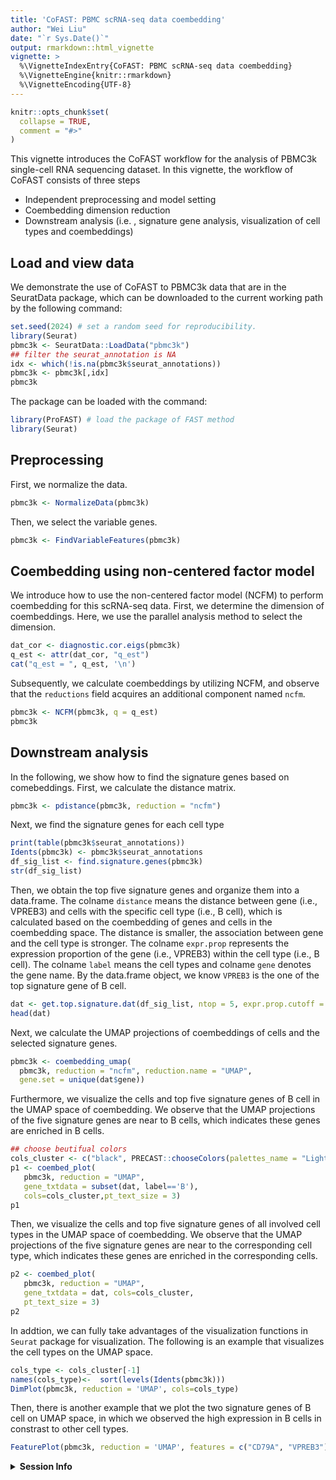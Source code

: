 ---
title: 'CoFAST: PBMC scRNA-seq data coembedding'
author: "Wei Liu"
date: "`r Sys.Date()`"
output: rmarkdown::html_vignette
vignette: >
  %\VignetteIndexEntry{CoFAST: PBMC scRNA-seq data coembedding}
  %\VignetteEngine{knitr::rmarkdown}
  %\VignetteEncoding{UTF-8}
---

```{r, include = FALSE}
knitr::opts_chunk$set(
  collapse = TRUE,
  comment = "#>"
)
```

This vignette introduces the CoFAST workflow for the analysis of PBMC3k single-cell RNA sequencing dataset. In this vignette, the workflow of CoFAST consists of three steps

* Independent preprocessing and model setting
* Coembedding dimension reduction
* Downstream analysis (i.e. , signature gene analysis, visualization of cell types and coembeddings)

## Load and view data
We demonstrate the use of CoFAST to PBMC3k data that are in the SeuratData package, which can be downloaded to the current working path by the following command:
```{r eval = FALSE}
set.seed(2024) # set a random seed for reproducibility.
library(Seurat)
pbmc3k <- SeuratData::LoadData("pbmc3k")
## filter the seurat_annotation is NA
idx <- which(!is.na(pbmc3k$seurat_annotations))
pbmc3k <- pbmc3k[,idx]
pbmc3k
```

The package can be loaded with the command:
```{r  eval = FALSE}
library(ProFAST) # load the package of FAST method
library(Seurat)
```

## Preprocessing
First, we normalize the data.
```{r  eval = FALSE}
pbmc3k <- NormalizeData(pbmc3k)
```
Then, we select the variable genes.
```{r  eval = FALSE}
pbmc3k <- FindVariableFeatures(pbmc3k)
```

## Coembedding using non-centered factor model
We introduce how to use the non-centered factor model (NCFM) to perform coembedding for this scRNA-seq data. First, we determine the dimension of coembeddings. Here, we use the parallel analysis method to select the dimension.


```{r  eval = FALSE, fig.width= 6, fig.height= 4.5}
dat_cor <- diagnostic.cor.eigs(pbmc3k)
q_est <- attr(dat_cor, "q_est")
cat("q_est = ", q_est, '\n')
```
Subsequently, we calculate coembeddings by utilizing NCFM, and observe that the `reductions` field acquires an additional component named `ncfm`.
```{r  eval = FALSE}
pbmc3k <- NCFM(pbmc3k, q = q_est)
pbmc3k
```

## Downstream analysis
In the following, we show how to find the signature genes based on comebeddings.
First, we calculate the distance matrix.
```{r  eval = FALSE}
pbmc3k <- pdistance(pbmc3k, reduction = "ncfm")
```
Next, we find the signature genes for each cell type
```{r  eval = FALSE}
print(table(pbmc3k$seurat_annotations))
Idents(pbmc3k) <- pbmc3k$seurat_annotations
df_sig_list <- find.signature.genes(pbmc3k)
str(df_sig_list)
```


Then, we obtain the top five signature genes and organize them into a data.frame.  The colname `distance` means the distance between gene (i.e., VPREB3) and cells with the specific cell type (i.e., B cell), which is calculated based on the coembedding of genes and cells in the coembedding space. The distance is smaller, the association between gene and the cell type is stronger. The colname `expr.prop` represents the expression proportion of the gene (i.e., VPREB3) within the cell type (i.e., B cell). The colname `label` means the cell types and colname `gene` denotes the gene name. By the data.frame object, we know `VPREB3` is the one of the top signature gene of B cell.

```{r  eval = FALSE}
dat <- get.top.signature.dat(df_sig_list, ntop = 5, expr.prop.cutoff = 0.1)
head(dat)
```

Next, we calculate the UMAP projections of coembeddings of cells and the selected signature genes.
```{r  eval = FALSE, fig.width=10,fig.height=7}
pbmc3k <- coembedding_umap(
  pbmc3k, reduction = "ncfm", reduction.name = "UMAP",
  gene.set = unique(dat$gene))
```

Furthermore, we visualize the cells and top five signature genes of B cell in the UMAP space of coembedding. We observe that the UMAP projections of the five signature genes are near to B cells, which indicates these genes are enriched in B cells.
```{r  eval = FALSE, fig.width=8,fig.height=5}
## choose beutifual colors
cols_cluster <- c("black", PRECAST::chooseColors(palettes_name = "Light 13", n_colors = 9, plot_colors = TRUE))
p1 <- coembed_plot(
   pbmc3k, reduction = "UMAP",
   gene_txtdata = subset(dat, label=='B'), 
   cols=cols_cluster,pt_text_size = 3)
p1
```

Then, we visualize the cells and top five signature genes of all involved cell types in the UMAP space of coembedding. We observe that the UMAP projections of the five signature genes are near to the corresponding cell type, which indicates these genes are enriched in the corresponding cells.

```{r  eval = FALSE, fig.width=8,fig.height=5}
p2 <- coembed_plot(
   pbmc3k, reduction = "UMAP",
   gene_txtdata = dat, cols=cols_cluster,
   pt_text_size = 3)
p2
```

In addtion, we can fully take advantages of the visualization functions in `Seurat` package for visualization. The following is an example that visualizes the cell types on the UMAP space.
```{r  eval = FALSE, fig.width=7,fig.height=4}
cols_type <- cols_cluster[-1]
names(cols_type)<-  sort(levels(Idents(pbmc3k)))
DimPlot(pbmc3k, reduction = 'UMAP', cols=cols_type)
```

Then, there is another example that we plot the two signature genes of B cell on UMAP space, in which we observed the high expression in  B cells in constrast to other cell types.
```{r  eval = FALSE, fig.width=8,fig.height=3.6}
FeaturePlot(pbmc3k, reduction = 'UMAP', features = c("CD79A", "VPREB3"))
```

<details>
<summary>**Session Info**</summary>
```{r}
sessionInfo()
```
</details>

